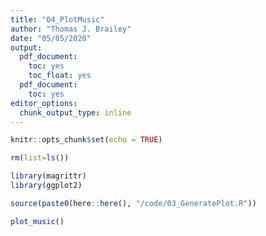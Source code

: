 ```yaml
---
title: "04_PlotMusic"
author: "Thomas J. Brailey"
date: "05/05/2020"
output:
  pdf_document:
    toc: yes
    toc_float: yes
  pdf_document:
    toc: yes
editor_options:
  chunk_output_type: inline
---
```

<style>
    body .main-container {
        max-width: 100%;
    }
</style>


```r
knitr::opts_chunk$set(echo = TRUE)
```

```r
rm(list=ls())
```

```r
library(magrittr)
library(ggplot2)
```

```r
source(paste0(here::here(), "/code/03_GeneratePlot.R"))
```

```r
plot_music()
```